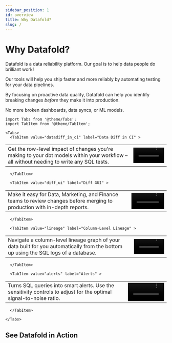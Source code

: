 ```yaml
---
sidebar_position: 1
id: overview
title: Why Datafold?
slug: /
---
```


# Why Datafold?

Datafold is a data reliability platform. Our goal is to help data people do brilliant work!

Our tools will help you ship faster and more reliably by automating testing for your data pipelines. 

By focusing on proactive data quality, Datafold can help you identify breaking changes <em>before</em> they make it into production. 

No more broken dashboards, data syncs, or ML models.



```mdx-code-block
import Tabs from '@theme/Tabs';
import TabItem from '@theme/TabItem';

<Tabs>
  <TabItem value="datadiff_in_ci" label="Data Diff in CI" >
```  

<table >
 <tr>
    <td>Get the row-level impact of changes you're making to your dbt models within your workflow – all without needing to write any SQL tests.</td>
    <td><video src="https://datafold-public.s3.us-west-2.amazonaws.com/small-video-01.mp4" preload="metadata" autoplay="autoplay" loop="loop" muted="" width="100%" height="auto%"></video></td>
 </tr>
</table>

```mdx-code-block
  </TabItem>
```

```mdx-code-block
  <TabItem value="diff_ui" label="Diff GUI" >
```  

<table >
 <tr>
    <td>
    Make it easy for Data, Marketing, and Finance teams to review changes before merging to production with in-depth reports.</td>
    <td><video src="https://datafold-public.s3.us-west-2.amazonaws.com/small-video-02.mp4" preload="metadata" autoplay="autoplay" loop="loop" muted="" width="100%" height="auto%"></video></td>
 </tr>
</table>

```mdx-code-block
  </TabItem>
```

```mdx-code-block
  <TabItem value="lineage" label="Column-Level Lineage" >
```  

<table >
 <tr>
    <td>Navigate a column-level lineage graph of your data built for you automatically from the bottom up using the SQL logs of a database.</td>
    <td><video src="https://datafold-public.s3.us-west-2.amazonaws.com/small-video-04.mp4" preload="metadata" autoplay="autoplay" loop="loop" muted="" width="100%" height="auto%"></video></td>
 </tr>
</table>

```mdx-code-block
  </TabItem>
```

```mdx-code-block
  <TabItem value="alerts" label="Alerts" >
```  

<table >
 <tr>
    <td>
    Turns SQL queries into smart alerts. Use the sensitivity controls to adjust for the optimal signal-to-noise ratio.</td>
    <td><video src="https://datafold-public.s3.us-west-2.amazonaws.com/small-video-03.mp4" preload="metadata" autoplay="autoplay" loop="loop" muted="" width="100%" height="auto%"></video></td>
 </tr>
</table>

```mdx-code-block
  </TabItem>
```


```mdx-code-block
</Tabs>
```

## See Datafold in Action

<ReactPlayer playing controls url='https://datafold-public.s3.us-west-2.amazonaws.com/homepage-demo.mp4'  loop="loop" muted="true" width="100%" height="auto%"/>
